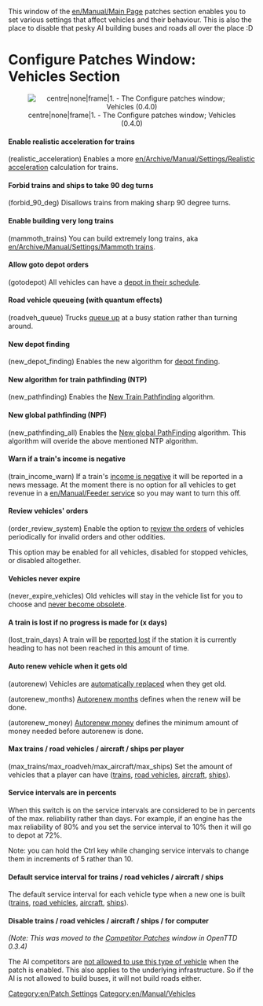 [[Category:en/Patch Settings]]
[[Category:en/Manual/Vehicles]]

This window of the [[en/Manual/Main Page]] patches section enables you to set various settings that affect vehicles and their behaviour. This is also the place to disable that pesky AI building buses and roads all over the place :D

=Configure Patches Window: Vehicles Section=
<center>[[File:en/Patches-Vehicles-0.4.0.png|centre|none|frame|1. - The Configure patches window; Vehicles (0.4.0)]]</center>

====Enable realistic acceleration for trains====
(realistic_acceleration) Enables a more [[en/Archive/Manual/Settings/Realistic acceleration]] calculation for trains.

====Forbid trains and ships to take 90 deg turns====
(forbid_90_deg) Disallows trains from making sharp 90 degree turns.

====Enable building very long trains====
(mammoth_trains) You can build extremely long trains, aka [[en/Archive/Manual/Settings/Mammoth trains]].

====Allow goto depot orders====
(gotodepot) All vehicles can have a [[en/Archive/Manual/Settings/Allow goto depot orders|depot in their schedule]].

====Road vehicle queueing (with quantum effects)====
(roadveh_queue) Trucks [[en/Archive/Manual/Settings/Road vehicle queueing|queue up]] at a busy station rather than turning around.

====New depot finding====
(new_depot_finding) Enables the new algorithm for [[en/New depot finding|depot finding]].

====New algorithm for train pathfinding (NTP)====
(new_pathfinding) Enables the [[en/Archive/Manual/Settings/New train pathfinding|New Train Pathfinding]] algorithm.

====New global pathfinding (NPF)====
(new_pathfinding_all) Enables the [[en/Archive/Manual/Settings/New global pathfinding|New global PathFinding]] algorithm.  This algorithm will overide the above mentioned NTP algorithm.

====Warn if a train's income is negative====
(train_income_warn) If a train's [[en/Archive/Manual/Settings/Train income warning|income is negative]] it will be reported in a news message. At the moment there is no option for all vehicles to get revenue in a [[en/Manual/Feeder service]] so you may want to turn this off.

====Review vehicles' orders====
(order_review_system) Enable the option to [[en/Archive/Manual/Settings/Order review system|review the orders]] of vehicles periodically for invalid orders and other oddities.

This option may be enabled for all vehicles, disabled for stopped vehicles, or disabled altogether.

====Vehicles never expire====
(never_expire_vehicles) Old vehicles will stay in the vehicle list for you to choose and [[en/Archive/Manual/Settings/Never expire vehicles|never become obsolete]].

====A train is lost if no progress is made for (x days)====
(lost_train_days) A train will be [[en/Archive/Manual/Settings/Train is lost warning|reported lost]] if the station it is currently heading to has not been reached in this amount of time.

====Auto renew vehicle when it gets old====
(autorenew) Vehicles are [[en/Auto-renew vehicles|automatically replaced]] when they get old.

(autorenew_months) [[en/Archive/Manual/Settings/Advanced Settings/Vehicles|Autorenew months]] defines when the renew will be done.

(autorenew_money) [[en/Archive/Manual/Settings/Advanced Settings/Vehicles|Autorenew money]] defines the minimum amount of money needed before autorenew is done.

====Max trains / road vehicles / aircraft / ships per player====
(max_trains/max_roadveh/max_aircraft/max_ships) Set the amount of vehicles that a player can have ([[en/Archive/Manual/Settings/Max trains|trains]], [[en/Archive/Manual/Settings/Max road vehicles|road vehicles]], [[en/Archive/Manual/Settings/Max aircraft|aircraft]], [[en/Archive/Manual/Settings/Max ships|ships]]).

====Service intervals are in percents====
When this switch is on the service intervals are considered to be in percents of the max. reliability rather than days. For example, if an engine has the max reliability of 80% and you set the service interval to 10% then it will go to depot at 72%.

Note: you can hold the Ctrl key while changing service intervals to change them in increments of 5 rather than 10.

====Default service interval for trains / road vehicles / aircraft / ships====
The default service interval for each vehicle type when a new one is built ([[en/Archive/Manual/Settings/Service interval trains|trains]], [[en/Archive/Manual/Settings/Service interval road vehicles|road vehicles]], [[en/Archive/Manual/Settings/Service interval aircraft|aircraft]], [[en/Archive/Manual/Settings/Service interval ships|ships]]).

====Disable trains / road vehicles / aircraft / ships / for computer====
''(Note: This was moved to the [[en/Archive/Manual/Settings/Configuring patches/Competitors|Competitor Patches]] window in OpenTTD 0.3.4)''

The AI competitors are [[en/Archive/Manual/Settings/Disable AI vehicles|not allowed to use this type of vehicle]] when the patch is enabled. This also applies to the underlying infrastructure. So if the AI is not allowed to build buses, it will not build roads either.